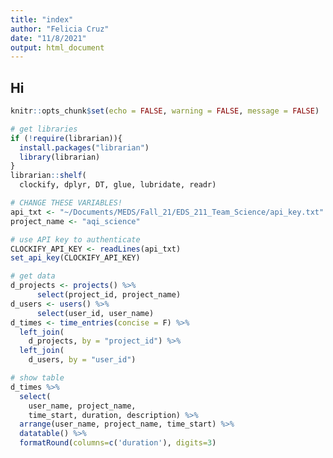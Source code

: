 ```yaml
---
title: "index"
author: "Felicia Cruz"
date: "11/8/2021"
output: html_document
---
```

## Hi 
```r
knitr::opts_chunk$set(echo = FALSE, warning = FALSE, message = FALSE)
```

```r
# get libraries
if (!require(librarian)){
  install.packages("librarian")
  library(librarian)
}
librarian::shelf(
  clockify, dplyr, DT, glue, lubridate, readr)
```


```r
# CHANGE THESE VARIABLES!
api_txt <- "~/Documents/MEDS/Fall_21/EDS_211_Team_Science/api_key.txt"
project_name <- "aqi_science"

# use API key to authenticate
CLOCKIFY_API_KEY <- readLines(api_txt)
set_api_key(CLOCKIFY_API_KEY)
```

```r
# get data
d_projects <- projects() %>% 
      select(project_id, project_name)
d_users <- users() %>% 
      select(user_id, user_name)
d_times <- time_entries(concise = F) %>% 
  left_join(
    d_projects, by = "project_id") %>% 
  left_join(
    d_users, by = "user_id")

```

```r
# show table
d_times %>% 
  select(
    user_name, project_name, 
    time_start, duration, description) %>% 
  arrange(user_name, project_name, time_start) %>% 
  datatable() %>%
  formatRound(columns=c('duration'), digits=3)

```

